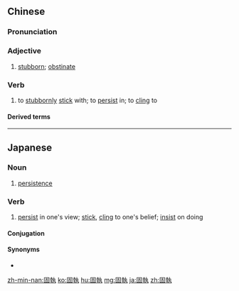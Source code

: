 {{also|固执}}
==Chinese==
{{zh-forms|s=固执}}

===Pronunciation===
{{zh-pron
|m=gùzhí,tl=y
|c=gu3 zap1
|h=pfs=ku-chṳp
|mn=kò͘-chip
|ma=y
|cat=a,v
}}

===Adjective===
{{zh-adj}}

# [[stubborn]]; [[obstinate]]

===Verb===
{{zh-verb}}

# to [[stubbornly]] [[stick]] with; to [[persist]] in; to [[cling]] to

====Derived terms====
{{zh-der|固執己見}}

{{zh-cat|Advanced}}

----

==Japanese==
{{ja-kanjitab|こ|しゅう}}
{{ja-kanjitab|こ|しつ}}

===Noun===
{{ja-noun|こしゅう|こしつ}}

# [[persistence]]

===Verb===
{{ja-verb-suru|tr=intransitive|こしゅう|こしつ}}

# [[persist]] in one's view; [[stick]], [[cling]] to one's belief; [[insist]] on doing

====Conjugation====
{{ja-suru|固執|こしつ|koshitsu}}

====Synonyms====
* {{ja-r|偏執|へんしゅう}}

[[zh-min-nan:固執]]
[[ko:固執]]
[[hu:固執]]
[[mg:固執]]
[[ja:固執]]
[[zh:固執]]
